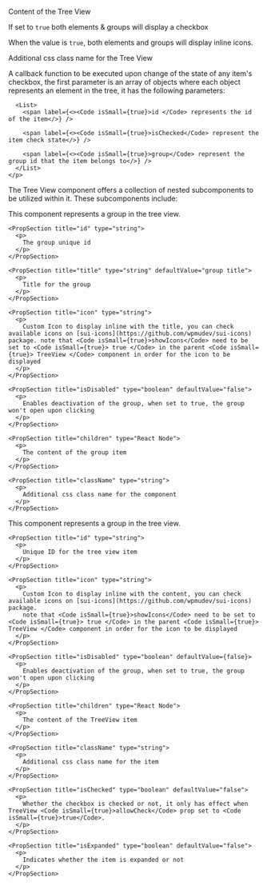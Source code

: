 
<PackageInstallGuide packageName="@wpmudev/sui-tree-view" />

<Section title="Props" border={true}>
  <PropSection title="children" type="string">
    <p>
      Content of the Tree View
    </p>
  </PropSection>

  <PropSection title="allowCheck" type="boolean" defaultValue="false">
    <p>
      If set to <Code small={true}>true</Code> both elements & groups will display a checkbox
    </p>
  </PropSection>

  <PropSection title="showIcons" type="boolean" defaultValue="false">
    <p>
      When the value is <Code small={true}>true</Code>, both elements and groups will display inline icons.
    </p>
  </PropSection>

  <PropSection title="className" type="string">
    <p>
      Additional css class name for the Tree View
    </p>
  </PropSection>

  <PropSection title="onChange" type="function">
    <p>
      A callback function to be executed upon change of the state of any item's checkbox, the first parameter is an array of objects where each object represents an element in the tree, it has the following parameters:

      <List>
        <span label={<><Code isSmall={true}>id </Code> represents the id of the item</>} />

        <span label={<><Code isSmall={true}>isChecked</Code> represent the item check state</>} />

        <span label={<><Code isSmall={true}>group</Code> represent the group id that the item belongs to</>} />
      </List>
    </p>
  </PropSection>
</Section>

<Section title="Sub Components" contained={true} style={{ paddingTop: 30, paddingBottom: 0 }}>
  <p>The Tree View component offers a collection of nested subcomponents to be utilized within it. These subcomponents include:</p>

  <Section title="TreeViewGroup" contained={true} style={{ paddingTop: 0, paddingLeft: 20, paddingRight: 0 }}>
    <p>
      This component represents a group in the tree view.
    </p>

    <PropSection title="id" type="string">
      <p>
        The group unique id
      </p>
    </PropSection>

    <PropSection title="title" type="string" defaultValue="group title">
      <p>
        Title for the group
      </p>
    </PropSection>

    <PropSection title="icon" type="string">
      <p>
        Custom Icon to display inline with the title, you can check available icons on [sui-icons](https://github.com/wpmudev/sui-icons) package. note that <Code isSmall={true}>showIcons</Code> need to be set to <Code isSmall={true}> true </Code> in the parent <Code isSmall={true}> TreeView </Code> component in order for the icon to be displayed
      </p>
    </PropSection>

    <PropSection title="isDisabled" type="boolean" defaultValue="false">
      <p>
        Enables deactivation of the group, when set to true, the group won't open upon clicking
      </p>
    </PropSection>

    <PropSection title="children" type="React Node">
      <p>
        The content of the group item
      </p>
    </PropSection>

    <PropSection title="className" type="string">
      <p>
        Additional css class name for the component
      </p>
    </PropSection>
  </Section>

  <Section title="TreeViewItem" contained={true} style={{ paddingTop: 0, paddingLeft: 20, paddingRight: 0 }}>
    <p>
      This component represents a group in the tree view.
    </p>

    <PropSection title="id" type="string">
      <p>
        Unique ID for the tree view item
      </p>
    </PropSection>

    <PropSection title="icon" type="string">
      <p>
        Custom Icon to display inline with the content, you can check available icons on [sui-icons](https://github.com/wpmudev/sui-icons) package.
        note that <Code isSmall={true}>showIcons</Code> need to be set to <Code isSmall={true}> true </Code> in the parent <Code isSmall={true}> TreeView </Code> component in order for the icon to be displayed
      </p>
    </PropSection>

    <PropSection title="isDisabled" type="boolean" defaultValue={false}>
      <p>
        Enables deactivation of the group, when set to true, the group won't open upon clicking
      </p>
    </PropSection>

    <PropSection title="children" type="React Node">
      <p>
        The content of the TreeView item
      </p>
    </PropSection>

    <PropSection title="className" type="string">
      <p>
        Additional css class name for the item
      </p>
    </PropSection>

    <PropSection title="isChecked" type="boolean" defaultValue="false">
      <p>
        Whether the checkbox is checked or not, it only has effect when TreeView <Code isSmall={true}>allowCheck</Code> prop set to <Code isSmall={true}>true</Code>.
      </p>
    </PropSection>

    <PropSection title="isExpanded" type="boolean" defaultValue="false">
      <p>
        Indicates whether the item is expanded or not
      </p>
    </PropSection>
  </Section>
</Section>

<CommonPropsNotice />
